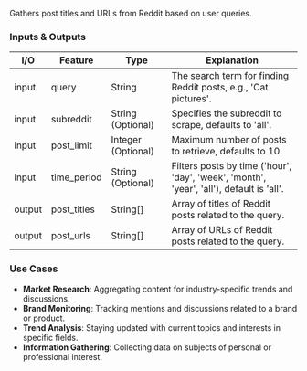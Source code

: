 Gathers post titles and URLs from Reddit based on user queries.

### Inputs & Outputs

| I/O    | Feature     | Type               | Explanation                                                                              |
| ------ | ----------- | ------------------ | ---------------------------------------------------------------------------------------- |
| input  | query       | String             | The search term for finding Reddit posts, e.g., 'Cat pictures'.                          |
| input  | subreddit   | String (Optional)  | Specifies the subreddit to scrape, defaults to 'all'.                                    |
| input  | post_limit  | Integer (Optional) | Maximum number of posts to retrieve, defaults to 10.                                     |
| input  | time_period | String (Optional)  | Filters posts by time ('hour', 'day', 'week', 'month', 'year', 'all'), default is 'all'. |
| output | post_titles | String[]           | Array of titles of Reddit posts related to the query.                                    |
| output | post_urls   | String[]           | Array of URLs of Reddit posts related to the query.                                      |

### Use Cases

- **Market Research**: Aggregating content for industry-specific trends and discussions.
- **Brand Monitoring**: Tracking mentions and discussions related to a brand or product.
- **Trend Analysis**: Staying updated with current topics and interests in specific fields.
- **Information Gathering**: Collecting data on subjects of personal or professional interest.
